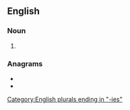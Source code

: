 ==English==

===Noun===
{{head|en|noun plural form}}

# {{plural of|ditty|lang=en}}

===Anagrams===
* {{l|en|dietist}}
* {{l|en|tidiest}}

[[Category:English plurals ending in "-ies"]]